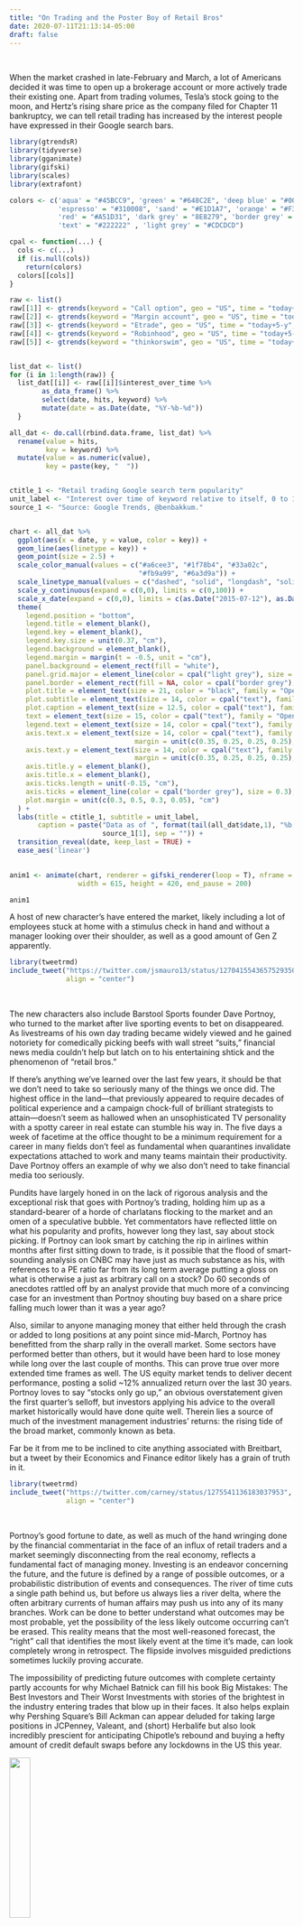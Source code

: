 ```yaml
---
title: "On Trading and the Poster Boy of Retail Bros"
date: 2020-07-11T21:13:14-05:00
draft: false
---
```

&nbsp;
&nbsp;

When the market crashed in late-February and March, a lot of Americans decided it was time to open up a brokerage account or more actively trade their existing one. Apart from trading volumes, Tesla’s stock going to the moon, and Hertz’s rising share price as the company filed for Chapter 11 bankruptcy, we can tell retail trading has increased by the interest people have expressed in their Google search bars. 

```r
library(gtrendsR)
library(tidyverse)
library(gganimate)
library(gifski)
library(scales)
library(extrafont)

colors <- c('aqua' = "#45BCC9", 'green' = "#648C2E", 'deep blue' = "#00567D",
            'espresso' = "#310008", 'sand' = "#E1D1A7", 'orange' = "#F38B00",
            'red' = "#A51D31", 'dark grey' = "8E8279", 'border grey' = "#808080",
            'text' = "#222222" , 'light grey' = "#CDCDCD")

cpal <- function(...) {
  cols <- c(...)
  if (is.null(cols))
    return(colors)
  colors[[cols]]
}

raw <- list()
raw[[1]] <- gtrends(keyword = "Call option", geo = "US", time = "today+5-y", onlyInterest = TRUE)
raw[[2]] <- gtrends(keyword = "Margin account", geo = "US", time = "today+5-y", onlyInterest = TRUE)
raw[[3]] <- gtrends(keyword = "Etrade", geo = "US", time = "today+5-y", onlyInterest = TRUE)
raw[[4]] <- gtrends(keyword = "Robinhood", geo = "US", time = "today+5-y", onlyInterest = TRUE)
raw[[5]] <- gtrends(keyword = "thinkorswim", geo = "US", time = "today+5-y", onlyInterest = TRUE)


list_dat <- list()
for (i in 1:length(raw)) {
  list_dat[[i]] <- raw[[i]]$interest_over_time %>% 
        as_data_frame() %>% 
        select(date, hits, keyword) %>% 
        mutate(date = as.Date(date, "%Y-%b-%d"))
  }

all_dat <- do.call(rbind.data.frame, list_dat) %>% 
  rename(value = hits,
         key = keyword) %>% 
  mutate(value = as.numeric(value),
         key = paste(key, "  "))


ctitle_1 <- "Retail trading Google search term popularity"
unit_label <- "Interest over time of keyword relative to itself, 0 to 100"
source_1 <- "Source: Google Trends, @benbakkum."


chart <- all_dat %>% 
  ggplot(aes(x = date, y = value, color = key)) +
  geom_line(aes(linetype = key)) +
  geom_point(size = 2.5) +
  scale_color_manual(values = c("#a6cee3", "#1f78b4", "#33a02c", 
                                "#fb9a99", "#6a3d9a")) +
  scale_linetype_manual(values = c("dashed", "solid", "longdash", "solid", "solid")) +
  scale_y_continuous(expand = c(0,0), limits = c(0,100)) +
  scale_x_date(expand = c(0,0), limits = c(as.Date("2015-07-12"), as.Date("2020-09-12"))) +
  theme(
    legend.position = "bottom",
    legend.title = element_blank(),
    legend.key = element_blank(),
    legend.key.size = unit(0.37, "cm"),
    legend.background = element_blank(),
    legend.margin = margin(t = -0.5, unit = "cm"),
    panel.background = element_rect(fill = "white"),
    panel.grid.major = element_line(color = cpal("light grey"), size = 0.21),
    panel.border = element_rect(fill = NA, color = cpal("border grey"), size = 0.3),
    plot.title = element_text(size = 21, color = "black", family = "Open Sans Light"),
    plot.subtitle = element_text(size = 14, color = cpal("text"), family = "Open Sans"),
    plot.caption = element_text(size = 12.5, color = cpal("text"), family = "Open Sans"),
    text = element_text(size = 15, color = cpal("text"), family = "Open Sans"),
    legend.text = element_text(size = 14, color = cpal("text"), family = "Open Sans"),
    axis.text.x = element_text(size = 14, color = cpal("text"), family = "Open Sans",
                               margin = unit(c(0.35, 0.25, 0.25, 0.25), "cm")),
    axis.text.y = element_text(size = 14, color = cpal("text"), family = "Open Sans",
                               margin = unit(c(0.35, 0.25, 0.25, 0.25), "cm")),
    axis.title.y = element_blank(),
    axis.title.x = element_blank(),
    axis.ticks.length = unit(-0.15, "cm"),
    axis.ticks = element_line(color = cpal("border grey"), size = 0.3),
    plot.margin = unit(c(0.3, 0.5, 0.3, 0.05), "cm")
  ) + 
  labs(title = ctitle_1, subtitle = unit_label,
       caption = paste("Data as of ", format(tail(all_dat$date,1), "%b, %Y"), ". ", 
                       source_1[1], sep = "")) +
  transition_reveal(date, keep_last = TRUE) +
  ease_aes('linear')

  
anim1 <- animate(chart, renderer = gifski_renderer(loop = T), nframe = 300,
                 width = 615, height = 420, end_pause = 200)

anim1
```

A host of new character’s have entered the market, likely including a lot of employees stuck at home with a stimulus check in hand and without a manager looking over their shoulder, as well as a good amount of Gen Z apparently. 


```r
library(tweetrmd)
include_tweet("https://twitter.com/jsmauro13/status/1270415543657529350",
              align = "center")

```
&nbsp;

The new characters also include Barstool Sports founder Dave Portnoy, who turned to the market after live sporting events to bet on disappeared. As livestreams of his own day trading became widely viewed and he gained notoriety for comedically picking beefs with wall street “suits,” financial news media couldn’t help but latch on to his entertaining shtick and the phenomenon of “retail bros.”

If there’s anything we’ve learned over the last few years, it should be that we don’t need to take so seriously many of the things we once did. The highest office in the land—that previously appeared to require decades of political experience and a campaign chock-full of brilliant strategists to attain—doesn’t seem as hallowed when an unsophisticated TV personality with a spotty career in real estate can stumble his way in. The five days a week of facetime at the office thought to be a minimum requirement for a career in many fields don’t feel as fundamental when quarantines invalidate expectations attached to work and many teams maintain their productivity. Dave Portnoy offers an example of why we also don’t need to take financial media too seriously.     

Pundits have largely honed in on the lack of rigorous analysis and the exceptional risk that goes with Portnoy’s trading, holding him up as a standard-bearer of a horde of charlatans flocking to the market and an omen of a speculative bubble. Yet commentators have reflected little on what his popularity and profits, however long they last, say about stock picking. If Portnoy can look smart by catching the rip in airlines within months after first sitting down to trade, is it possible that the flood of smart-sounding analysis on CNBC may have just as much substance as his, with references to a PE ratio far from its long term average putting a gloss on what is otherwise a just as arbitrary call on a stock? Do 60 seconds of anecdotes rattled off by an analyst provide that much more of a convincing case for an investment than Portnoy shouting buy based on a share price falling much lower than it was a year ago?  

Also, similar to anyone managing money that either held through the crash or added to long positions at any point since mid-March, Portnoy has benefitted from the sharp rally in the overall market. Some sectors have performed better than others, but it would have been hard to lose money while long over the last couple of months. This can prove true over more extended time frames as well. The US equity market tends to deliver decent performance, posting a solid ~12% annualized return over the last 30 years. Portnoy loves to say “stocks only go up,” an obvious overstatement given the first quarter’s selloff, but investors applying his advice to the overall market historically would have done quite well. Therein lies a source of much of the investment management industries’ returns: the rising tide of the broad market, commonly known as beta.

Far be it from me to be inclined to cite anything associated with Breitbart, but a tweet by their Economics and Finance editor likely has a grain of truth in it. 


```r
library(tweetrmd)
include_tweet("https://twitter.com/carney/status/1275541136183037953",
              align = "center")

```
&nbsp;

Portnoy’s good fortune to date, as well as much of the hand wringing done by the financial commentariat in the face of an influx of retail traders and a market seemingly disconnecting from the real economy, reflects a fundamental fact of managing money. Investing is an endeavor concerning the future, and the future is defined by a range of possible outcomes, or a probabilistic distribution of events and consequences. The river of time cuts a single path behind us, but before us always lies a river delta, where the often arbitrary currents of human affairs may push us into any of its many branches. Work can be done to better understand what outcomes may be most probable, yet the possibility of the less likely outcome occurring can’t be erased. This reality means that the most well-reasoned forecast, the “right” call that identifies the most likely event at the time it’s made, can look completely wrong in retrospect. The flipside involves misguided predictions sometimes luckily proving accurate.

The impossibility of predicting future outcomes with complete certainty partly accounts for why Michael Batnick can fill his book Big Mistakes: The Best Investors and Their Worst Investments with stories of the brightest in the industry entering trades that blow up in their faces. It also helps explain why Pershing Square’s Bill Ackman can appear deluded for taking large positions in JCPenney, Valeant, and (short) Herbalife but also look incredibly prescient for anticipating Chipotle’s rebound and buying a hefty amount of credit default swaps before any lockdowns in the US this year. 


<img src="/img/yolo_wolf.jpg" width="27%"/>
&nbsp;

The fickle relationship between skill and results predates us all. Fintwit’s resident financial historian Jamie Catherwood recently dug up an 1890 newspaper article on market speculators that conveys it with a chess metaphor. The author noted that “the profoundest chess player may see an inevitable mate, and yet, if the chandelier falls upon the pieces, may never win that game.” Investors and traders can do a lot to manage risk, but in essence they place bets on an uncertain future, and Dave Portnoy is a betting man. 

Separately, Portnoy’s rise to prominence in financial media shows to what extent the industry can’t take a joke, or at least goes out of its way to not let on that it can. His appearances on TV have met earnest questions regarding his claims that he can invest better than the likes of Warren Buffett and Howard Marks. Portnoy responds seemingly sincerely that he considers himself superior at this point in time, and the segment ends sans any acknowledgement that it all contributes to the man’s over-the-top persona, which draws clicks and views. Ben Carlson, who blogs at A Wealth of Common Sense, said it well:


```r
library(tweetrmd)
include_tweet("https://twitter.com/awealthofcs/status/1272293289266479104",
              align = "center")
```
&nbsp;

Portnoy has brought the same flare to livestreaming his day trading that he does his [daily pizza reviews](https://www.tiktok.com/@stoolpresidente/video/6846505698629537029?lang=en
) and the rest of his successful efforts to build a media empire. To the question of how seriously he takes himself as a trader, his picking stocks based on the ticker symbol spelled out by [scrabble pieces drawn from a bag](https://www.tiktok.com/@stoolpresidente/video/6840846579562302725?lang=en) should be enough of an answer. Regardless of how his trades turn out, his audience on Twitter, Snapchat, Instagram, and TikTok will continue to grow, likely what he actually cares about, and he’ll still tout that [“stocks always go up, and even when they don’t, they do.”](https://twitter.com/stoolpresidente/status/1281313846158819328) 


